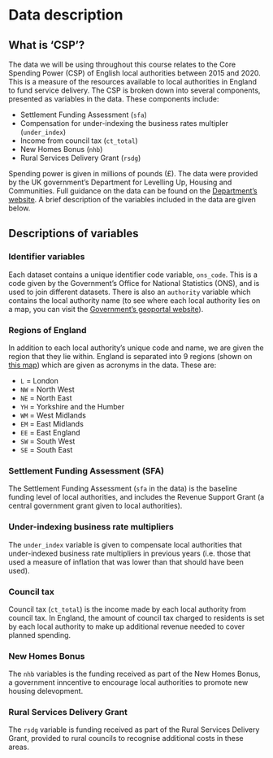# Data description {.unnumbered}

## What is 'CSP'?
The data we will be using throughout this course relates to the Core Spending Power (CSP) of English local authorities between 2015 and 2020. This is a measure of the resources available to local authorities in England to fund service delivery. The CSP is broken down into several components, presented as variables in the data. These components include:

- Settlement Funding Assessment (`sfa`)
- Compensation for under-indexing the business rates multipler (`under_index`)
- Income from council tax (`ct_total`)
- New Homes Bonus (`nhb`)
- Rural Services Delivery Grant (`rsdg`)

Spending power is given in millions of pounds (£). The data were provided by the UK government's Department for Levelling Up, Housing and Communities. Full guidance on the data can be found on the [Department's website](https://www.gov.uk/government/publications/explanatory-note-on-core-spending-power-provisional-local-government-finance-settlement-2024-to-2025/explanatory-note-on-core-spending-power-provisional-local-government-finance-settlement-2024-to-2025). A brief description of the variables included in the data are given below.

## Descriptions of variables

### Identifier variables
Each dataset contains a unique identifier code variable, `ons_code`. This is a code given by the Government's Office for National Statistics (ONS), and is used to join different datasets. There is also an `authority` variable which contains the local authority name (to see where each local authority lies on a map, you can visit the [Government's geoportal website](https://geoportal.statistics.gov.uk/documents/cb64eeb1b0a74e5ca277f9fac58500f4/explore)).

### Regions of England
In addition to each local authority's unique code and name, we are given the region that they lie within. England is separated into 9 regions (shown on [this map](https://geoportal.statistics.gov.uk/documents/bfe6f7099f9e4cc59f8064962959bfb5/explore)) which are given as acronyms in the data. These are:

- `L` = London
- `NW` = North West
- `NE` = North East
- `YH` = Yorkshire and the Humber
- `WM` = West Midlands
- `EM` = East Midlands
- `EE` = East England
- `SW` = South West
- `SE` = South East

### Settlement Funding Assessment (SFA)
The Settlement Funding Assessment (`sfa` in the data) is the baseline funding level of local authorities, and includes the Revenue Support Grant (a central government grant given to local authorities).

### Under-indexing business rate multipliers
The `under_index` variable is given to compensate local authorities that under-indexed business rate multipliers in previous years (i.e. those that used a measure of inflation that was lower than that should have been used).

### Council tax
Council tax (`ct_total`) is the income made by each local authority from council tax. In England, the amount of council tax charged to residents is set by each local authority to make up additional revenue needed to cover planned spending.

### New Homes Bonus
The `nhb` variables is the funding received as part of the New Homes Bonus, a government inncentive to encourage local authorities to promote new housing delevopment.

### Rural Services Delivery Grant 
The `rsdg` variable is funding received as part of the Rural Services Delivery Grant, provided to rural councils to recognise additional costs in these areas.
